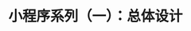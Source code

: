 ---
title: 小程序系列（一）：总体设计
description: 小程序系列（一）：总体设计
pubDate: '2024-8-27 01:00:00'
heroImage: '/战争中的鹿.jpeg'
---